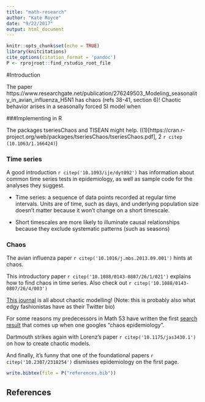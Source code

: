 ```yaml
---
title: "math-research"
author: "Kate Royce"
date: "9/22/2017"
output: html_document
---
```



```r
knitr::opts_chunk$set(echo = TRUE)
library(knitcitations)
cite_options(citation_format = 'pandoc')
P <- rprojroot::find_rstudio_root_file
```

#Introduction

The paper https://www.researchgate.net/publication/276249503_Modeling_seasonality_in_avian_influenza_H5N1 has chaos (refs 38-41, section 6)! Chaotic behavior arises in a seasonally forced SI model when 

###Implementing in R

The packages tseriesChaos and TISEAN might help. ((1)[https://cran.r-project.org/web/packages/tseriesChaos/tseriesChaos.pdf], 2 `r citep (10.1063/1.166424)`)

### Time series

A good introduction `r citep('10.1093/ije/dyt092')` has information about common time series tests in epidemiology, as well as sample code for the analyses they suggest.

- Time series: a sequence of data points recorded at regular time intervals. Units are of time, such as days, and underlying population size doesn't matter because it won't change on a short timescale.

- Short timescales are more likely to illuminate causal relationships because they exclude systematic patterns (such as seasons)

### Chaos

The avian influenza paper `r citep('10.1016/j.mbs.2013.09.001')` hints at chaos.

This introductory paper `r citep('10.1088/0143-0807/26/1/021')` explains how to find chaos in time series. Also check out `r citep('10.1088/0143-0807/26/4/003')`

[This journal](http://www.cmsim.eu/) is all about chaotic modelling! (Note: this is probably also what edgy fashionistas have as their Twitter bio)

For some reasons my predecessors in Math 53 have written the first [search result](https://math.dartmouth.edu/archive/m53f09/public_html/proj/Jon_writeup.pdf) that comes up when one googles "chaos epidemiology".

Dartmouth strikes again with Lorenz's paper `r citep('10.1175/jas3430.1')` on how to create chaotic models.


And finally, it's funny that one of the foundational papers `r citep('10.2307/2318254')` dismisses epidemiology on the first page.

```r
write.bibtex(file = P("references.bib"))
```

## References

<div id="refs"></div>
